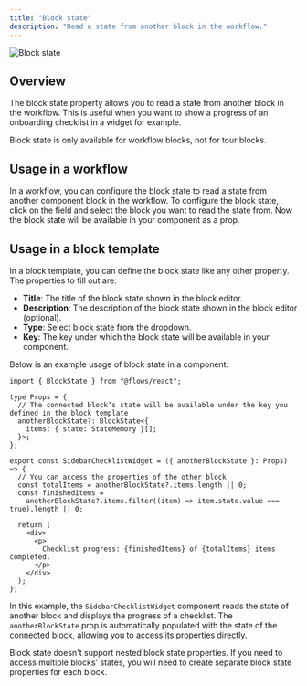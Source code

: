 ```yaml
---
title: "Block state"
description: "Read a state from another block in the workflow."
---
```


![Block state](/block-properties/block-state.png)

## Overview

The block state property allows you to read a state from another block in the workflow. This is useful when you want to show a progress of an onboarding checklist in a widget for example.

<Callout type="info">
  Block state is only available for workflow blocks, not for tour blocks.
</Callout>

## Usage in a workflow

In a workflow, you can configure the block state to read a state from another component block in the workflow. To configure the block state, click on the field and select the block you want to read the state from. Now the block state will be available in your component as a prop.

## Usage in a block template

In a block template, you can define the block state like any other property. The properties to fill out are:

- **Title**: The title of the block state shown in the block editor.
- **Description**: The description of the block state shown in the block editor (optional).
- **Type**: Select block state from the dropdown.
- **Key**: The key under which the block state will be available in your component.

Below is an example usage of block state in a component:

```tsx title="Block state component example"
import { BlockState } from "@flows/react";

type Props = {
  // The connected block’s state will be available under the key you defined in the block template
  anotherBlockState?: BlockState<{
    items: { state: StateMemory }[];
  }>;
};

export const SidebarChecklistWidget = ({ anotherBlockState }: Props) => {
  // You can access the properties of the other block
  const totalItems = anotherBlockState?.items.length || 0;
  const finishedItems =
    anotherBlockState?.items.filter((item) => item.state.value === true).length || 0;

  return (
    <div>
      <p>
        Checklist progress: {finishedItems} of {totalItems} items completed.
      </p>
    </div>
  );
};
```

In this example, the `SidebarChecklistWidget` component reads the state of another block and displays the progress of a checklist. The `anotherBlockState` prop is automatically populated with the state of the connected block, allowing you to access its properties directly.

<Callout type="info">
  Block state doesn't support nested block state properties. If you need to access multiple blocks'
  states, you will need to create separate block state properties for each block.
</Callout>
